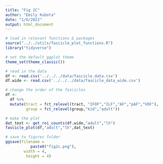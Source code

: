 ```yaml
---
title: "Fig 2C"
author: "Emily Kubota"
date: "1/6/2022"
output: html_document
---
```


```r
# load in relevant functions & packages 
source("../../utils/fascicle_plot_functions.R")
library("tidyverse")

# set the default ggplot theme 
theme_set(theme_classic())
```

```r
# read in the data 
df <- read.csv('../../../data/fascicle_data.csv')
df.wide <- read.csv('../../../data/fascicle_data_wide.csv')
```

```r
# change the order of the fascicles 
df <- 
  df %>% 
  mutate(tract = fct_relevel(tract, "IFOF","ILF","AF","pAF","VOF"),
         group = fct_relevel(group,"kid","adult"))
```

```r
# make the plot 
dat_text <- get_roi_counts(df.wide,"adult","lh")
fascicle_plot(df,"adult","lh",dat_text)

# save to figures folder
ggsave(filename = 
           paste0("fig2c.png"),
        width = 4,
         height = 4)
```

